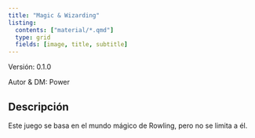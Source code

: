 ```yaml
---
title: "Magic & Wizarding"
listing:
  contents: ["material/*.qmd"]
  type: grid
  fields: [image, title, subtitle]
---
```


Versión: 0.1.0

Autor & DM: Power

## Descripción

Este juego se basa en el mundo mágico de Rowling, pero no se limita a él.
